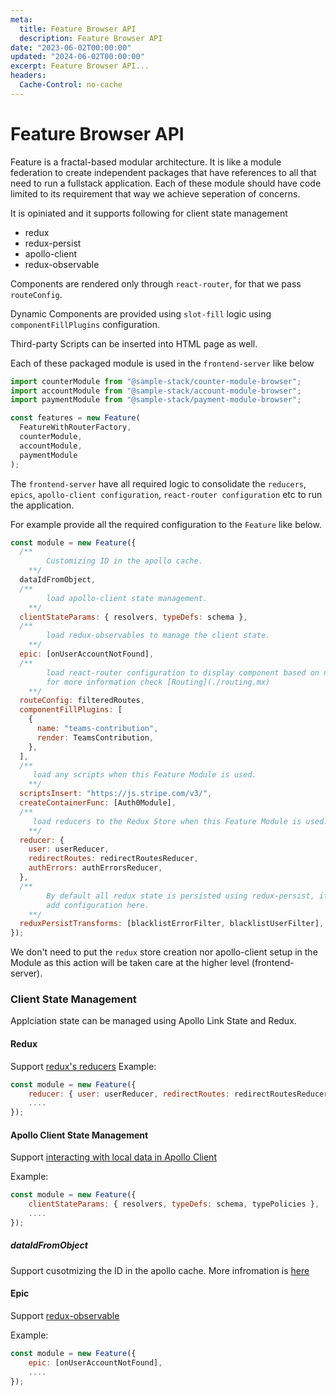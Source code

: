 ```yaml
---
meta:
  title: Feature Browser API
  description: Feature Browser API
date: "2023-06-02T00:00:00"
updated: "2024-06-02T00:00:00"
excerpt: Feature Browser API...
headers:
  Cache-Control: no-cache
---
```


# Feature Browser API

Feature is a fractal-based modular architecture. It is like a module federation to create independent packages that have references to all that need to run a fullstack application. Each of these module should have code limited to its requirement that way we achieve seperation of concerns.

It is opiniated and it supports following for client state management

- redux
- redux-persist
- apollo-client
- redux-observable

Components are rendered only through `react-router`, for that we pass `routeConfig`.

Dynamic Components are provided using `slot-fill` logic using `componentFillPlugins` configuration.

Third-party Scripts can be inserted into HTML page as well.

Each of these packaged module is used in the `frontend-server` like below

```js
import counterModule from "@sample-stack/counter-module-browser";
import accountModule from "@sample-stack/account-module-browser";
import paymentModule from "@sample-stack/payment-module-browser";

const features = new Feature(
  FeatureWithRouterFactory,
  counterModule,
  accountModule,
  paymentModule
);
```

The `frontend-server` have all required logic to consolidate the `reducers`, `epics`, `apollo-client configuration`, `react-router configuration` etc to run the application.

For example provide all the required configuration to the `Feature` like below.

```js
const module = new Feature({
  /**
        Customizing ID in the apollo cache.
    **/
  dataIdFromObject,
  /**
        load apollo-client state management. 
    **/
  clientStateParams: { resolvers, typeDefs: schema },
  /**
        load redux-observables to manage the client state.
    **/
  epic: [onUserAccountNotFound],
  /**
        load react-router configuration to display component based on navigation. 
        for more information check [Routing](./routing.mx)
    **/
  routeConfig: filteredRoutes,
  componentFillPlugins: [
    {
      name: "teams-contribution",
      render: TeamsContribution,
    },
  ],
  /**
     load any scripts when this Feature Module is used.
    **/
  scriptsInsert: "https://js.stripe.com/v3/",
  createContainerFunc: [Auth0Module],
  /**
     load reducers to the Redux Store when this Feature Module is used.
    **/
  reducer: {
    user: userReducer,
    redirectRoutes: redirectRoutesReducer,
    authErrors: authErrorsReducer,
  },
  /**
        By default all redux state is persisted using redux-persist, if you need to manipulate the persist state
        add configuration here. 
    **/
  reduxPersistTransforms: [blacklistErrorFilter, blacklistUserFilter],
});
```

We don't need to put the `redux` store creation nor apollo-client setup in the Module as this action will be taken care at the higher level (frontend-server).

### Client State Management

Applciation state can be managed using Apollo Link State and Redux.

#### Redux

Support [redux's reducers](https://redux.js.org/usage/structuring-reducers/basic-reducer-structure)
Example:

```js
const module = new Feature({
    reducer: { user: userReducer, redirectRoutes: redirectRoutesReducer, authErrors: authErrorsReducer },
    ....
});
```

#### Apollo Client State Management

Support [interacting with local data in Apollo Client](https://www.apollographql.com/docs/react/local-state/local-state-management/)

Example:

```js
const module = new Feature({
    clientStateParams: { resolvers, typeDefs: schema, typePolicies },
    ....
});
```

##### dataIdFromObject

Support cusotmizing the ID in the apollo cache. More infromation is [here](https://www.apollographql.com/docs/react/caching/cache-configuration/#dataidfromobject)

#### Epic

Support [redux-observable](https://redux-observable.js.org/docs/basics/Epics.html)

Example:

```js
const module = new Feature({
    epic: [onUserAccountNotFound],
    ....
});
```
